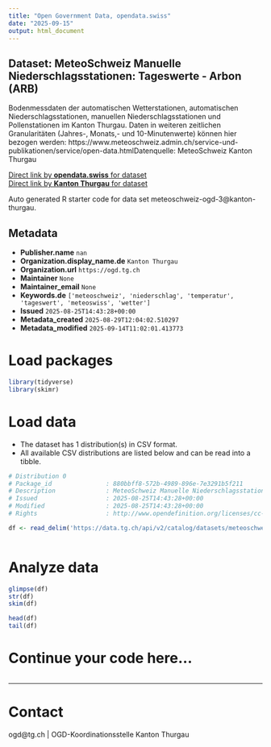```yaml
---
title: "Open Government Data, opendata.swiss"
date: "2025-09-15"
output: html_document
---
```


## Dataset: MeteoSchweiz Manuelle Niederschlagsstationen: Tageswerte - Arbon (ARB)

Bodenmessdaten der automatischen Wetterstationen, automatischen Niederschlagsstationen, manuellen Niederschlagsstationen und Pollenstationen im Kanton Thurgau. Daten in weiteren zeitlichen Granularitäten (Jahres-, Monats,- und 10-Minutenwerte) können hier bezogen werden: https://www.meteoschweiz.admin.ch/service-und-publikationen/service/open-data.htmlDatenquelle: MeteoSchweiz Kanton Thurgau

[Direct link by **opendata.swiss** for dataset](https://opendata.swiss/de/dataset/meteoschweiz-manuelle-niederschlagsstationen-tageswerte-arbon-arb)<br>
[Direct link by **Kanton Thurgau** for dataset](https://data.tg.ch/explore/dataset/meteoschweiz-ogd-3/)

Auto generated R starter code for data set meteoschweiz-ogd-3@kanton-thurgau.

## Metadata

- **Publisher.name** `nan`
- **Organization.display_name.de** `Kanton Thurgau`
- **Organization.url** `https://ogd.tg.ch`
- **Maintainer** `None`
- **Maintainer_email** `None`
- **Keywords.de** `['meteoschweiz', 'niederschlag', 'temperatur', 'tageswert', 'meteoswiss', 'wetter']`
- **Issued** `2025-08-25T14:43:28+00:00`
- **Metadata_created** `2025-08-29T12:04:02.510297`
- **Metadata_modified** `2025-09-14T11:02:01.413773`


# Load packages

```r

library(tidyverse)
library(skimr)

```

# Load data

-   The dataset has 1 distribution(s) in CSV format.
-   All available CSV distributions are listed below and can be read into a tibble.

```r

# Distribution 0
# Package_id               : 880bbff8-572b-4989-896e-7e3291b5f211
# Description              : MeteoSchweiz Manuelle Niederschlagsstationen: Tageswerte - Arbon (ARB) (csv)
# Issued                   : 2025-08-25T14:43:28+00:00
# Modified                 : 2025-08-25T14:43:28+00:00
# Rights                   : http://www.opendefinition.org/licenses/cc-by/

df <- read_delim('https://data.tg.ch/api/v2/catalog/datasets/meteoschweiz-ogd-3/exports/csv?use_labels=true')



```

# Analyze data

```r

glimpse(df)
str(df)
skim(df)

head(df)
tail(df)

```

# Continue your code here...

```r

```

------------------------------------------------------------------------

# Contact

ogd@tg.ch | OGD-Koordinationsstelle Kanton Thurgau
